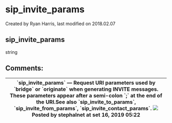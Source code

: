 
# sip_invite_params 

 Created by  Ryan Harris, last modified on 2018.02.07

## sip_invite_params

string

## Comments:

| \`sip\_invite\_params\` — Request URI parameters used by \`bridge\` or \`originate\` when generating INVITE messages. These parameters appear after a semi-colon \`;\` at the end of the URI.See also \`sip\_invite\_to\_params\`, \`sip\_invite\_from\_params\`, \`sip\_invite\_contact\_params\`. ![](/images/icons/contenttypes/comment_16.png) Posted by stephalnet at set 16, 2019 05:22 |
| -------------------------------------------------------------------------------------------------------------------------------------------------------------------------------------------------------------------------------------------------------------------------------------------------------------------------------------------------------------------------------------------- |


